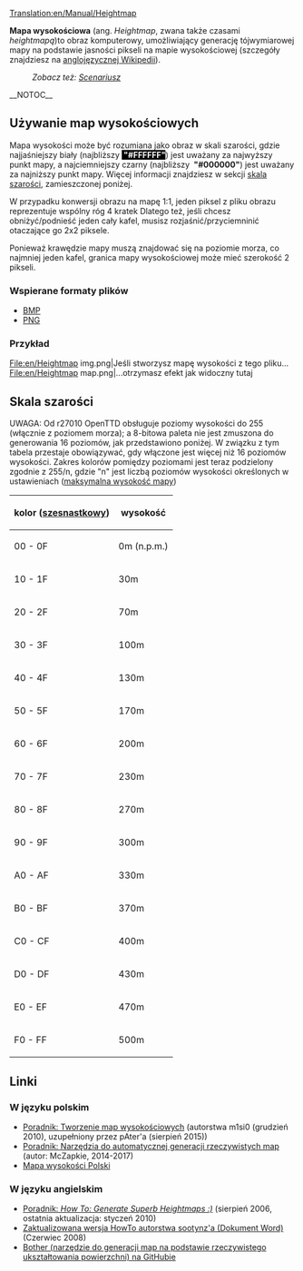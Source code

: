 [[Translation:en/Manual/Heightmap]]

'''Mapa wysokościowa''' (ang. ''Heightmap'', zwana także czasami ''heightmapą'')to obraz komputerowy, umożliwiający generację tójwymiarowej mapy na podstawie jasności pikseli na mapie wysokościowej (szczegóły znajdziesz na [https://en.wikipedia.org/wiki/Heightmap anglojęzycznej Wikipedii]).
:''Zobacz też: [[pl/Archive/Manual/Scenariusz|Scenariusz]]''
__NOTOC__
==Używanie map wysokościowych==
Mapa wysokości może być rozumiana jako obraz w skali szarości, gdzie najjaśniejszy biały (najbliższy <span style="background-color:black; color:white;">'''&nbsp;"#FFFFFF" '''</span>) jest uważany za najwyższy punkt mapy, a najciemniejszy czarny (najbliższy '''&nbsp;"#000000" ''') jest uważany za najniższy punkt mapy. Więcej informacji znajdziesz w sekcji [[#skala-szarosci|skala szarości]], zamieszczonej poniżej.

W przypadku konwersji obrazu na mapę 1:1, jeden piksel z pliku obrazu reprezentuje wspólny róg 4 kratek Dlatego też, jeśli chcesz obniżyć/podnieść jeden cały kafel, musisz rozjaśnić/przyciemninić otaczające go 2x2 piksele.

Ponieważ krawędzie mapy muszą znajdować się na poziomie morza, co najmniej jeden kafel, granica mapy wysokościowej może mieć szerokość 2 pikseli.

===Wspierane formaty plików===
* [https://pl.wikipedia.org/wiki/Bitmapa BMP]
* [https://pl.wikipedia.org/wiki/Portable_Network_Graphics PNG]

===Przykład===
<gallery>
File:en/Heightmap img.png|Jeśli stworzysz mapę wysokości z tego pliku...
File:en/Heightmap map.png|...otrzymasz efekt jak widoczny tutaj
</gallery>

==Skala szarości==

UWAGA: Od r27010 OpenTTD obsługuje poziomy wysokości do 255 (włącznie z poziomem morza); a 8-bitowa paleta nie jest zmuszona do generowania 16 poziomów, jak przedstawiono poniżej.
W związku z tym tabela przestaje obowiązywać, gdy włączone jest więcej niż 16 poziomów wysokości.
Zakres kolorów pomiędzy poziomami jest teraz podzielony zgodnie z 255/n, gdzie "n" jest liczbą poziomów wysokości określonych w ustawieniach ([[pl/Ustawienia/Ograniczenia#maksymalna-wysokosc-mapy|maksymalna wysokość mapy]])

{|
! kolor ([https://pl.wikipedia.org/wiki/Kolory_w_Internecie#Zapis_szesnastkowy szesnastkowy])
! wysokość
|-
| 00 - 0F
| 0m (n.p.m.)
|-
| 10 - 1F
| 30m
|-
| 20 - 2F
| 70m
|-
| 30 - 3F
| 100m
|-
| 40 - 4F
| 130m
|-
| 50 - 5F
| 170m
|-
| 60 - 6F
| 200m
|-
| 70 - 7F
| 230m
|-
| 80 - 8F
| 270m
|-
| 90 - 9F
| 300m
|-
| A0 - AF
| 330m
|-
| B0 - BF
| 370m
|-
| C0 - CF
| 400m
|-
| D0 - DF
| 430m
|-
| E0 - EF
| 470m
|-
| F0 - FF
| 500m
|}

==Linki==
===W języku polskim===
*[https://openttd-polska.pl/Thread-Tworzenie-map-wysoko%C5%9Bciowych Poradnik: Tworzenie map wysokościowych] (autorstwa m1si0 (grudzień 2010), uzupełniony przez pAter'a (sierpień 2015))
*[https://openttd-polska.pl/Thread-Inne-Narz%C4%99dzia-do-automatycznej-generacji-rzeczywistych-map Poradnik: Narzędzia do automatycznej generacji rzeczywistych map] (autor: McZapkie, 2014-2017)
*[https://openttd-polska.pl/Thread-Mapy-Mapa-wysoko%C5%9Bci-Polski-by-pAter Mapa wysokości Polski]
===W języku angielskim===
*[http://www.tt-forums.net/viewtopic.php?t=27052 Poradnik: ''How To: Generate Superb Heightmaps :)''] (sierpień 2006, ostatnia aktualizacja: styczeń 2010)
*[http://www.tt-forums.net/download/file.php?id=92633 Zaktualizowana wersja HowTo autorstwa sootynz'a (Dokument Word)] (Czerwiec 2008)
*[https://github.com/bunburya/bother Bother (narzędzie do generacji map na podstawie rzeczywistego ukształtowania powierzchni) na GitHubie]